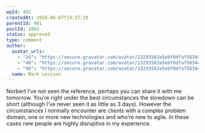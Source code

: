```yaml
---
wpId: 402
createdAt: 2010-06-07T19:37:29
parentId: 401
postId: 1003
status: approved
type: comment
author:
  avatar_urls:
    - "24": "https://secure.gravatar.com/avatar/13293563a5ebf0dfaf56344996d77811?s=24&d=mm&r=g"
    - "48": "https://secure.gravatar.com/avatar/13293563a5ebf0dfaf56344996d77811?s=48&d=mm&r=g"
    - "96": "https://secure.gravatar.com/avatar/13293563a5ebf0dfaf56344996d77811?s=96&d=mm&r=g"
  name: Mark Levison
---
```


Norbert I’ve not seen the reference, perhaps you can share it with me tomorrow. You’re right under the best circumstances the slowdown can be short (although I’ve never seen it as little as 3 days). However the circumstances I normally encounter are clients with a complex problem domain, one or more new technologies and who’re new to agile. In these cases new people are highly disruptive in my experience.
